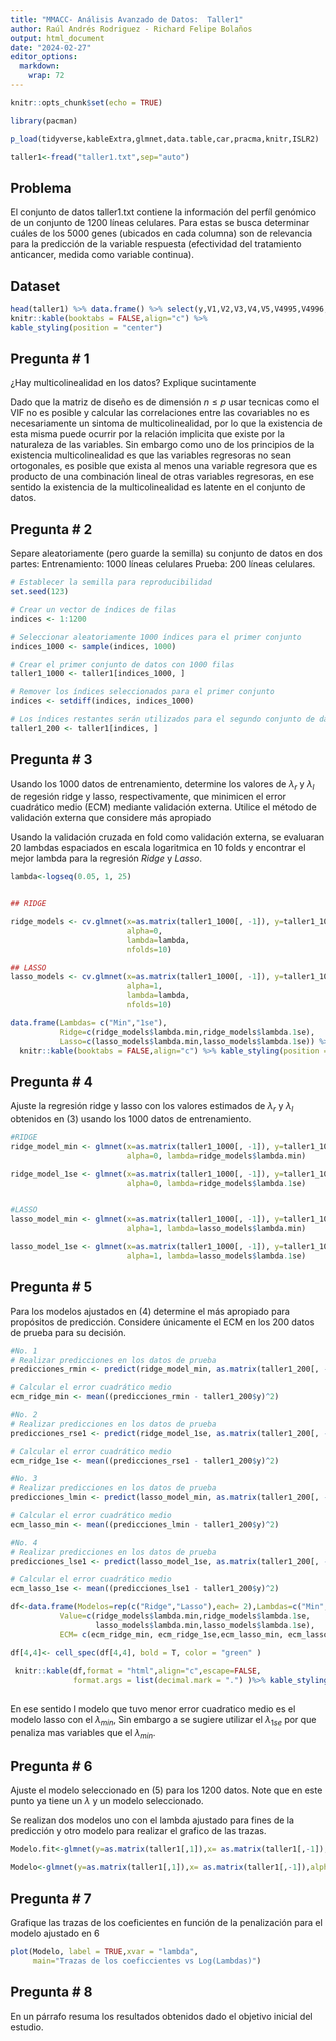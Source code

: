 ```yaml
---
title: "MMACC- Análisis Avanzado de Datos:  Taller1"
author: Raúl Andrés Rodriguez - Richard Felipe Bolaños
output: html_document
date: "2024-02-27"
editor_options: 
  markdown: 
    wrap: 72
---
```


```r
knitr::opts_chunk$set(echo = TRUE)

```

```r

library(pacman)

p_load(tidyverse,kableExtra,glmnet,data.table,car,pracma,knitr,ISLR2)

taller1<-fread("taller1.txt",sep="auto")


```

## Problema

El conjunto de datos taller1.txt contiene la información del perfíl
genómico de un conjunto de 1200 líneas celulares. Para estas se busca
determinar cuáles de los 5000 genes (ubicados en cada columna) son de
relevancia para la predicción de la variable respuesta (efectividad del
tratamiento anticancer, medida como variable continua).

## Dataset

```r

head(taller1) %>% data.frame() %>% select(y,V1,V2,V3,V4,V5,V4995,V4996,V4997,V4998,V4999,V5000) %>% 
knitr::kable(booktabs = FALSE,align="c") %>%
kable_styling(position = "center")


```

## Pregunta \# 1

¿Hay multicolinealidad en los datos? Explique sucintamente

Dado que la matriz de diseño es de dimensión $n\leq p$ usar tecnicas
como el VIF no es posible y calcular las correlaciones entre las
covariables no es necesariamente un sintoma de multicolinealidad, por lo
que la existencia de esta misma puede ocurrir por la relación implicita
que existe por la naturaleza de las variables. Sin embargo como uno de
los principios de la existencia multicolinealidad es que las variables
regresoras no sean ortogonales, es posible que exista al menos una
variable regresora que es producto de una combinación lineal de otras
variables regresoras, en ese sentido la existencia de la
multicolinealidad es latente en el conjunto de datos.

## Pregunta \# 2

Separe aleatoriamente (pero guarde la semilla) su conjunto de datos en
dos partes: Entrenamiento: 1000 líneas celulares Prueba: 200 líneas
celulares.

```r
# Establecer la semilla para reproducibilidad
set.seed(123)

# Crear un vector de índices de filas
indices <- 1:1200

# Seleccionar aleatoriamente 1000 índices para el primer conjunto
indices_1000 <- sample(indices, 1000)

# Crear el primer conjunto de datos con 1000 filas
taller1_1000 <- taller1[indices_1000, ]

# Remover los índices seleccionados para el primer conjunto
indices <- setdiff(indices, indices_1000)

# Los índices restantes serán utilizados para el segundo conjunto de datos
taller1_200 <- taller1[indices, ]
```

## Pregunta \# 3

Usando los 1000 datos de entrenamiento, determine los valores de
$\lambda_r$ y $\lambda_l$ de regesión ridge y lasso, respectivamente,
que minimicen el error cuadrático medio (ECM) mediante validación
externa. Utilice el método de validación externa que considere más
apropiado

Usando la validación cruzada en fold como validación externa, se
evaluaran 20 lambdas espaciados en escala logaritmica en 10 folds y
encontrar el mejor lambda para la regresión *Ridge* y *Lasso*.

```r

lambda<-logseq(0.05, 1, 25)


## RIDGE

ridge_models <- cv.glmnet(x=as.matrix(taller1_1000[, -1]), y=taller1_1000$y,
                          alpha=0, 
                          lambda=lambda,
                          nfolds=10)

## LASSO
lasso_models <- cv.glmnet(x=as.matrix(taller1_1000[, -1]), y=taller1_1000$y,
                          alpha=1, 
                          lambda=lambda,
                          nfolds=10)
```

```r

data.frame(Lambdas= c("Min","1se"),
           Ridge=c(ridge_models$lambda.min,ridge_models$lambda.1se),
           Lasso=c(lasso_models$lambda.min,lasso_models$lambda.1se)) %>% 
  knitr::kable(booktabs = FALSE,align="c") %>% kable_styling(position = "center")


```

## Pregunta \# 4

Ajuste la regresión ridge y lasso con los valores estimados de $\lambda_r$ y $\lambda_l$
obtenidos en (3) usando los 1000 datos de entrenamiento.

```r

#RIDGE
ridge_model_min <- glmnet(x=as.matrix(taller1_1000[, -1]), y=taller1_1000$y,
                          alpha=0, lambda=ridge_models$lambda.min)

ridge_model_1se <- glmnet(x=as.matrix(taller1_1000[, -1]), y=taller1_1000$y,
                          alpha=0, lambda=ridge_models$lambda.1se)


#LASSO
lasso_model_min <- glmnet(x=as.matrix(taller1_1000[, -1]), y=taller1_1000$y,
                          alpha=1, lambda=lasso_models$lambda.min)

lasso_model_1se <- glmnet(x=as.matrix(taller1_1000[, -1]), y=taller1_1000$y, 
                          alpha=1, lambda=lasso_models$lambda.1se)
```

## Pregunta \# 5

Para los modelos ajustados en (4) determine el más apropiado para
propósitos de predicción. Considere únicamente el ECM en los 200 datos
de prueba para su decisión.

```r

#No. 1 
# Realizar predicciones en los datos de prueba
predicciones_rmin <- predict(ridge_model_min, as.matrix(taller1_200[, -1]))

# Calcular el error cuadrático medio
ecm_ridge_min <- mean((predicciones_rmin - taller1_200$y)^2)

#No. 2 
# Realizar predicciones en los datos de prueba
predicciones_rse1 <- predict(ridge_model_1se, as.matrix(taller1_200[, -1]))

# Calcular el error cuadrático medio
ecm_ridge_1se <- mean((predicciones_rse1 - taller1_200$y)^2)

#No. 3 
# Realizar predicciones en los datos de prueba
predicciones_lmin <- predict(lasso_model_min, as.matrix(taller1_200[, -1]))

# Calcular el error cuadrático medio
ecm_lasso_min <- mean((predicciones_lmin - taller1_200$y)^2)

#No. 4 
# Realizar predicciones en los datos de prueba
predicciones_lse1 <- predict(lasso_model_1se, as.matrix(taller1_200[, -1]))

# Calcular el error cuadrático medio
ecm_lasso_1se <- mean((predicciones_lse1 - taller1_200$y)^2)


```

```r

df<-data.frame(Modelos=rep(c("Ridge","Lasso"),each= 2),Lambdas=c("Min","1Se"),
           Value=c(ridge_models$lambda.min,ridge_models$lambda.1se,
                   lasso_models$lambda.min,lasso_models$lambda.1se),
           ECM= c(ecm_ridge_min, ecm_ridge_1se,ecm_lasso_min, ecm_lasso_1se))  

df[4,4]<- cell_spec(df[4,4], bold = T, color = "green" )
 
 knitr::kable(df,format = "html",align="c",escape=FALSE,
              format.args = list(decimal.mark = ".") )%>% kable_styling(position = "center") 
  
```

En ese sentido l modelo que tuvo menor error cuadratico medio es el modelo lasso con el $\lambda_{min}$, Sin embargo a se sugiere utilizar el $\lambda_{1se}$ por que penaliza mas variables que el $\lambda_{min}$.

  
## Pregunta \# 6

Ajuste el modelo seleccionado en (5) para los 1200 datos. Note que en
este punto ya tiene un $\lambda$ y un modelo seleccionado.


Se realizan dos modelos uno con el lambda ajustado para fines de la predicción y otro modelo para realizar el grafico de las trazas.

```r

Modelo.fit<-glmnet(y=as.matrix(taller1[,1]),x= as.matrix(taller1[,-1]),alpha = 1,lambda=0.10573713)

Modelo<-glmnet(y=as.matrix(taller1[,1]),x= as.matrix(taller1[,-1]),alpha = 1,lambda=lambda)


```


## Pregunta \# 7

Grafique las trazas de los coeficientes en función de la penalización
para el modelo ajustado en 6

```r

plot(Modelo, label = TRUE,xvar = "lambda",
     main="Trazas de los coeficcientes vs Log(Lambdas)")


```

## Pregunta \# 8

En un párrafo resuma los resultados obtenidos dado el objetivo inicial
del estudio.
